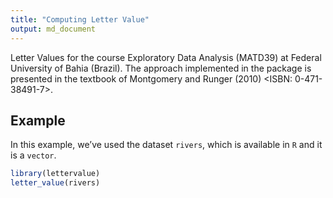 ```yaml
---
title: "Computing Letter Value"
output: md_document
---
```


Letter Values for the course Exploratory Data Analysis (MATD39) at Federal University of Bahia (Brazil). The approach implemented in the package is presented in the textbook of Montgomery and Runger (2010) <ISBN: 0-471-38491-7>.

## Example

In this example, we've used the dataset `rivers`, which is available in `R` and it is a `vector`.

```r
library(lettervalue)
letter_value(rivers)
```

